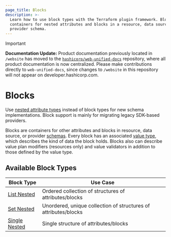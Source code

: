 ```yaml
---
page_title: Blocks
description: >-
  Learn how to use block types with the Terraform plugin framework. Blocks are
  containers for nested attributes and blocks in a resource, data source, or
  provider schema.
---
```


> [!IMPORTANT]  
> **Documentation Update:** Product documentation previously located in `/website` has moved to the [`hashicorp/web-unified-docs`](https://github.com/hashicorp/web-unified-docs) repository, where all product documentation is now centralized. Please make contributions directly to `web-unified-docs`, since changes to `/website` in this repository will not appear on developer.hashicorp.com.

# Blocks

<Tip>

Use [nested attribute types](/terraform/plugin/framework/handling-data/attributes#nested-attribute-types) instead of block types for new schema implementations. Block support is mainly for migrating legacy SDK-based providers.

</Tip>

Blocks are containers for other attributes and blocks in resource, data source, or provider [schemas](/terraform/plugin/framework/handling-data/schemas). Every block has an associated [value type](/terraform/plugin/framework/handling-data/types), which describes the kind of data the block holds. Blocks also can describe value plan modifiers (resources only) and value validators in addition to those defined by the value type.

## Available Block Types

| Block Type | Use Case |
|----------------|----------|
| [List Nested](/terraform/plugin/framework/handling-data/blocks/list-nested) | Ordered collection of structures of attributes/blocks |
| [Set Nested](/terraform/plugin/framework/handling-data/blocks/set-nested) | Unordered, unique collection of structures of attributes/blocks |
| [Single Nested](/terraform/plugin/framework/handling-data/blocks/single-nested) | Single structure of attributes/blocks |
